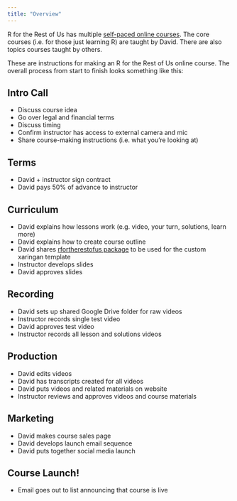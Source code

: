 ```yaml
---
title: "Overview"
---
```


R for the Rest of Us has multiple [self-paced online courses](https://rfortherestofus.com/online-courses). The core courses (i.e. for those just learning R) are taught by David. There are also topics courses taught by others. 

These are instructions for making an R for the Rest of Us online course.
The overall process from start to finish looks something like this:

## Intro Call

- Discuss course idea
- Go over legal and financial terms
- Discuss timing
- Confirm instructor has access to external camera and mic
- Share course-making instructions (i.e. what you're looking at) 

## Terms

- David + instructor sign contract
- David pays 50% of advance to instructor

## Curriculum

- David explains how lessons work (e.g. video, your turn, solutions, learn more) 
- David explains how to create course outline
- David shares [rfortherestofus package](https://github.com/rfortherestofus/rfortherestofus) to be used for the custom xaringan template
- Instructor develops slides
- David approves slides

## Recording

- David sets up shared Google Drive folder for raw videos
- Instructor records single test video 
- David approves test video
- Instructor records all lesson and solutions videos

## Production

- David edits videos
- David has transcripts created for all videos
- David puts videos and related materials on website
- Instructor reviews and approves videos and course materials

## Marketing

- David makes course sales page
- David develops launch email sequence 
- David puts together social media launch

## Course Launch!
- Email goes out to list announcing that course is live



